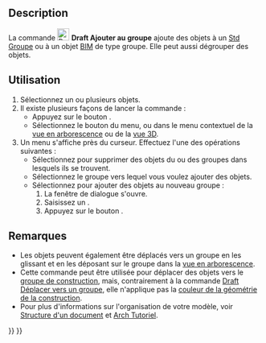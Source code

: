 <languages/>

{{Docnav/fr
|[[Draft_AddToLayer/fr|Ajouter au calque]]
|[[Draft_AddConstruction/fr|Ajouter au groupe de construction]]
|[[Draft_Workbench/fr|Atelier Draft]]
|IconL=Draft_AddToLayer.svg
|IconR=Draft_AddConstruction.svg
|IconC=Workbench_Draft.svg
}}

{{GuiCommand/fr
|Name=Draft AddToGroup
|Name/fr=Draft Ajouter au groupe
|MenuLocation=Utilitaires → Ajouter à un groupe...
|Workbenches=[[Draft_Workbench/fr|Draft]]
|SeeAlso=[[Std_Group/fr|Std Créer un groupe]], [[Draft_AddNamedGroup/fr|Draft Groupe nommé]], [[Draft_AddConstruction/fr|Draft Ajouter au groupe de construction]], [[Draft_AutoGroup/fr|Draft Grouper automatiquement]]
}}

==Description==

La commande [[Image:Draft_AddToGroup.svg|24px]] '''Draft Ajouter au groupe''' ajoute des objets à un [[Std_Group/fr|Std Groupe]] ou à un objet [[BIM_Workbench/fr|BIM]] de type groupe. Elle peut aussi dégrouper des objets.

<span id="Usage"></span>
==Utilisation==

<div class="mw-translate-fuzzy">
# Sélectionnez un ou plusieurs objets.
# Il existe plusieurs façons de lancer la commande :
#* Appuyez sur le bouton {{Button|[[Image:Draft_AddToGroup.svg|16px]] [[Draft_AddToGroup/fr|Ajouter à un groupe...]]}}.
#* Sélectionnez le bouton {{MenuCommand|Utilitaires → [[Image:Draft_AddToGroup.svg|16px]] [[Draft_AddToGroup/fr|Ajouter à un groupe...]]}} du menu, ou dans le menu contextuel de la [[Tree_view/fr|vue en arborescence]] ou de la [[3D_view/fr|vue 3D]].
# Un menu s'affiche près du curseur. Effectuez l'une des opérations suivantes :
#* Sélectionnez {{MenuCommand|Dégrouper}} pour supprimer des objets du ou des groupes dans lesquels ils se trouvent.
#* Sélectionnez le groupe vers lequel vous voulez ajouter des objets.
#* Sélectionnez {{MenuCommand|Ajouter au nouveau groupe...}} pour ajouter des objets au nouveau groupe :
#*# La fenêtre de dialogue {{MenuCommand|Créer un nouveau groupe}} s'ouvre. {{Version/fr|1.1}}
#*# Saisissez un {{MenuCommand|Nom du groupe}}.
#*# Appuyez sur le bouton {{Button|OK}}.
</div>

<span id="Notes"></span>
==Remarques==

* Les objets peuvent également être déplacés vers un groupe en les glissant et en les déposant sur le groupe dans la [[Tree_view/fr|vue en arborescence]].
* Cette commande peut être utilisée pour déplacer des objets vers le [[Draft_ToggleConstructionMode/fr|groupe de construction]], mais, contrairement à la commande [[Draft_AddConstruction/fr|Draft Déplacer vers un groupe]], elle n'applique pas la [[Draft_ToggleConstructionMode/fr#Pr.C3.A9f.C3.A9rences|couleur de la géométrie de la construction]].
* Pour plus d'informations sur l'organisation de votre modèle, voir [[Document_structure/fr|Structure d'un document]] et [[Arch_tutorial/fr#Organiser_votre_mod.C3.A8le|Arch Tutoriel]].


{{Docnav/fr
|[[Draft_AddToLayer/fr|Ajouter au calque]]
|[[Draft_AddConstruction/fr|Ajouter au groupe de construction]]
|[[Draft_Workbench/fr|Atelier Draft]]
|IconL=Draft_AddToLayer.svg
|IconR=Draft_AddConstruction.svg
|IconC=Workbench_Draft.svg
}}

{{Draft Tools navi{{#translation:}}}}
{{Userdocnavi{{#translation:}}}}